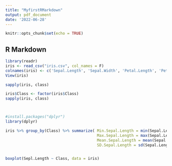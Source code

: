 ```yaml
---
title: "MyfirstRMarkdown"
output: pdf_document
date: '2022-06-28'
---
```


```r
knitr::opts_chunk$set(echo = TRUE)
```

## R Markdown

```r
library(readr)
iris <- read_csv("iris.csv", col_names = F)
colnames(iris) <- c('Sepal.Length', 'Sepal.Width', 'Petal.Length', 'Petal.Width', 'Class')
View(iris)

sapply(iris, class)

iris$Class <- factor(iris$Class)
sapply(iris, class)



#install.packages("dplyr")
library(dplyr)

iris %>% group_by(Class) %>% summarize( Min.Sepal.Length = min(Sepal.Length, na.rm=T),
                                        Max.Sepal.Length = max(Sepal.Length, na.rm=T),
                                        Mean.Sepal.Length = mean(Sepal.Length, na.rm=T),
                                        SD.Sepal.Length = sd(Sepal.Length, na.rm=T))  %>% as.data.frame()


boxplot(Sepl.Length ~ Class, data = iris)


```



